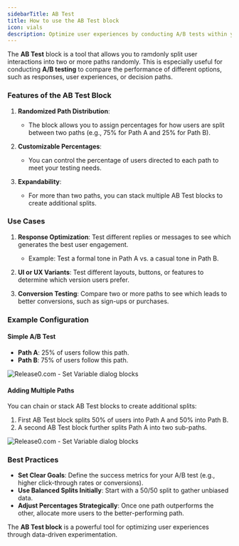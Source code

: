 ```yaml
---
sidebarTitle: AB Test
title: How to use the AB Test block
icon: vials
description: Optimize user experiences by conducting A/B tests within your chatbot flow using the AB Test block. Learn how to split user traffic, customize path percentages, and analyze performance.
---
```

The **AB Test** block is a tool that allows you to ramdonly split user interactions into two or more paths randomly. This is especially useful for conducting **A/B testing** to compare the performance of different options, such as responses, user experiences, or decision paths.

### **Features of the AB Test Block**
1. **Randomized Path Distribution**:
   - The block allows you to assign percentages for how users are split between two paths (e.g., 75% for Path A and 25% for Path B).

2. **Customizable Percentages**:
   - You can control the percentage of users directed to each path to meet your testing needs.

3. **Expandability**:
   - For more than two paths, you can stack multiple AB Test blocks to create additional splits.


### **Use Cases**
1. **Response Optimization**:
   Test different replies or messages to see which generates the best user engagement.
   - Example: Test a formal tone in Path A vs. a casual tone in Path B.

2. **UI or UX Variants**:
   Test different layouts, buttons, or features to determine which version users prefer.

3. **Conversion Testing**:
   Compare two or more paths to see which leads to better conversions, such as sign-ups or purchases.


### **Example Configuration**

#### **Simple A/B Test**
- **Path A**: 25% of users follow this path.  
- **Path B**: 75% of users follow this path.  

<Frame style={{ maxWidth: '600px' }}>
  <img src="/images/blocks/logic/abTest.png" alt="Release0.com - Set Variable dialog blocks" />
</Frame>

#### **Adding Multiple Paths**
You can chain or stack AB Test blocks to create additional splits:
1. First AB Test block splits 50% of users into Path A and 50% into Path B.
2. A second AB Test block further splits Path A into two sub-paths.

<Frame style={{ maxWidth: '600px' }}>
  <img src="/images/blocks/logic/abTestMulti.png" alt="Release0.com - Set Variable dialog blocks" />
</Frame>

### **Best Practices**
- **Set Clear Goals**: Define the success metrics for your A/B test (e.g., higher click-through rates or conversions).
- **Use Balanced Splits Initially**: Start with a 50/50 split to gather unbiased data.
- **Adjust Percentages Strategically**: Once one path outperforms the other, allocate more users to the better-performing path.

The **AB Test block** is a powerful tool for optimizing user experiences through data-driven experimentation.